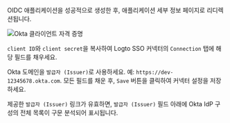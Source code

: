 OIDC 애플리케이션을 성공적으로 생성한 후, 애플리케이션 세부 정보 페이지로 리디렉션됩니다.

<img src="/img/assets/okta_client_credentials.webp" alt="Okta 클라이언트 자격 증명" />

`client ID`와 `client secret`을 복사하여 Logto SSO 커넥터의 `Connection` 탭에 해당 필드를 채우세요.

Okta 도메인을 `발급자 (Issuer)`로 사용하세요. 예: `https://dev-12345678.okta.com`. 모든 필드를 채운 후, `Save` 버튼을 클릭하여 커넥터 설정을 저장하세요.

제공한 `발급자 (Issuer)` 링크가 유효하면, `발급자 (Issuer)` 필드 아래에 Okta IdP 구성의 전체 목록이 구문 분석되어 표시됩니다.
